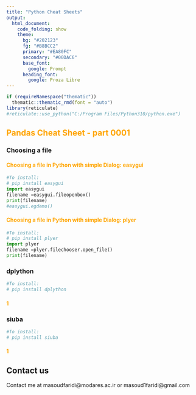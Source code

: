 ```yaml
---
title: "Python Cheat Sheets"
output: 
  html_document:
    code_folding: show
    theme:
      bg: "#202123"
      fg: "#B8BCC2"
      primary: "#EA80FC"
      secondary: "#00DAC6"
      base_font:
        google: Prompt
      heading_font:
        google: Proza Libre
---
```


```r
if (requireNamespace("thematic")) 
  thematic::thematic_rmd(font = "auto")
library(reticulate)
#reticulate::use_python("C:/Program Files/Python310/python.exe")
```

## <span style="color:orange"> Pandas Cheat Sheet - part 0001    </span> {.tabset .tabset-pills}


### Choosing a file

#### <span style="color:orange"> Choosing a file in Python with simple Dialog: easygui  </span>
```python
#To install:
# pip install easygui
import easygui
filename =easygui.fileopenbox()
print(filename)
#easygui.egdemo()

```
#### <span style="color:orange"> Choosing a file in Python with simple Dialog: plyer  </span>
```python
#To install:
# pip install plyer
import plyer 
filename =plyer.filechooser.open_file()
print(filename)
```

### dplython

```python
#To install:
# pip install dplython
```

#### <span style="color:orange">  1 </span>

### siuba

```python
#To install:
# pip install siuba
```

#### <span style="color:orange">  1 </span>








## Contact us

Contact me at masoudfaridi@modares.ac.ir or masoud1faridi@gmail.com

